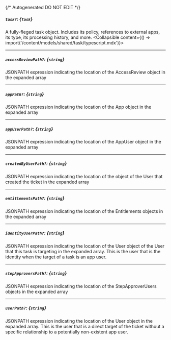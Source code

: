 {/* Autogenerated DO NOT EDIT  */}

##### `task?`: *{`Task`}*
A fully\-fleged task object. Includes its policy, references to external apps, its type, its processing history, and more.
<Collapsible content={() => import('/content/models/shared/task/typescript.mdx')}>
</Collapsible>

---
##### `accessReviewPath?`: *{`string`}*
JSONPATH expression indicating the location of the AccessReview object in the expanded array

---
##### `appPath?`: *{`string`}*
JSONPATH expression indicating the location of the App object in the expanded array

---
##### `appUserPath?`: *{`string`}*
JSONPATH expression indicating the location of the AppUser object in the expanded array

---
##### `createdByUserPath?`: *{`string`}*
JSONPATH expression indicating the location of the object of the User that created the ticket in the expanded array

---
##### `entitlementsPath?`: *{`string`}*
JSONPATH expression indicating the location of the Entitlements objects in the expanded array

---
##### `identityUserPath?`: *{`string`}*
JSONPATH expression indicating the location of the User object of the User that this task is targeting in the expanded array. This is the user that is the identity when the target of a task is an app user.

---
##### `stepApproversPath?`: *{`string`}*
JSONPATH expression indicating the location of the StepApproverUsers objects in the expanded array

---
##### `userPath?`: *{`string`}*
JSONPATH expression indicating the location of the User object in the expanded array. This is the user that is a direct target of the ticket without a specific relationship to a potentially non\-existent app user.

